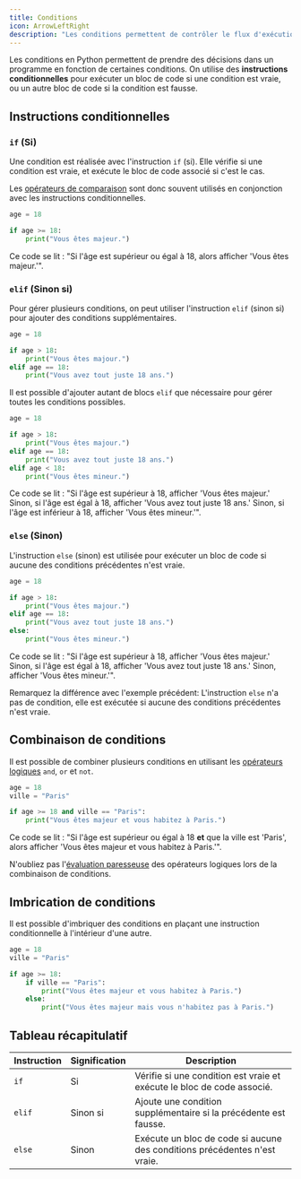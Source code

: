 ```yaml
---
title: Conditions
icon: ArrowLeftRight
description: "Les conditions permettent de contrôler le flux d'exécution d'un programme."
---
```


Les conditions en Python permettent de prendre des décisions dans un programme en fonction de certaines conditions. On utilise des **instructions conditionnelles** pour exécuter un bloc de code si une condition est vraie, ou un autre bloc de code si la condition est fausse.

## Instructions conditionnelles

### `if` (Si)

Une condition est réalisée avec l'instruction `if` (si).
Elle vérifie si une condition est vraie, et exécute le bloc de code associé si c'est le cas.

Les [opérateurs de comparaison](./operators#opérateurs-de-comparaison) sont donc souvent utilisés en conjonction avec les instructions conditionnelles.

```python
age = 18

if age >= 18:
    print("Vous êtes majeur.")
```

Ce code se lit : "Si l'âge est supérieur ou égal à 18, alors afficher 'Vous êtes majeur.'".

### `elif` (Sinon si)

Pour gérer plusieurs conditions, on peut utiliser l'instruction `elif` (sinon si) pour ajouter des conditions supplémentaires.

```python
age = 18

if age > 18:
    print("Vous êtes majour.")
elif age == 18:
    print("Vous avez tout juste 18 ans.")
```

Il est possible d'ajouter autant de blocs `elif` que nécessaire pour gérer toutes les conditions possibles.

```python
age = 18

if age > 18:
    print("Vous êtes majour.")
elif age == 18:
    print("Vous avez tout juste 18 ans.")
elif age < 18:
    print("Vous êtes mineur.")
```

Ce code se lit : "Si l'âge est supérieur à 18, afficher 'Vous êtes majeur.' Sinon, si l'âge est égal à 18, afficher 'Vous avez tout juste 18 ans.' Sinon, si l'âge est inférieur à 18, afficher 'Vous êtes mineur.'".

### `else` (Sinon)

L'instruction `else` (sinon) est utilisée pour exécuter un bloc de code si aucune des conditions précédentes n'est vraie.

```python
age = 18

if age > 18:
    print("Vous êtes majour.")
elif age == 18:
    print("Vous avez tout juste 18 ans.")
else:
    print("Vous êtes mineur.")
```

Ce code se lit : "Si l'âge est supérieur à 18, afficher 'Vous êtes majeur.' Sinon, si l'âge est égal à 18, afficher 'Vous avez tout juste 18 ans.' Sinon, afficher 'Vous êtes mineur.'".

Remarquez la différence avec l'exemple précédent: L'instruction `else` n'a pas de condition, elle est exécutée si aucune des conditions précédentes n'est vraie.

## Combinaison de conditions

Il est possible de combiner plusieurs conditions en utilisant les [opérateurs logiques](./operators#opérateurs-de-comparaison) `and`, `or` et `not`.

```python
age = 18
ville = "Paris"

if age >= 18 and ville == "Paris":
    print("Vous êtes majeur et vous habitez à Paris.")
```

Ce code se lit : "Si l'âge est supérieur ou égal à 18 **et** que la ville est 'Paris', alors afficher 'Vous êtes majeur et vous habitez à Paris.'".

N'oubliez pas l'[évaluation paresseuse](./operators#opérateurs-logiques) des opérateurs logiques lors de la combinaison de conditions.

## Imbrication de conditions

Il est possible d'imbriquer des conditions en plaçant une instruction conditionnelle à l'intérieur d'une autre.

```python
age = 18
ville = "Paris"

if age >= 18:
    if ville == "Paris":
        print("Vous êtes majeur et vous habitez à Paris.")
    else:
        print("Vous êtes majeur mais vous n'habitez pas à Paris.")
```

## Tableau récapitulatif

| Instruction | Signification | Description                                                               |
| ----------- | ------------- | ------------------------------------------------------------------------- |
| `if`        | Si            | Vérifie si une condition est vraie et exécute le bloc de code associé.    |
| `elif`      | Sinon si      | Ajoute une condition supplémentaire si la précédente est fausse.          |
| `else`      | Sinon         | Exécute un bloc de code si aucune des conditions précédentes n'est vraie. |
